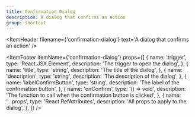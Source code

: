 ```yaml
---
title: Confirmation Dialog
description: A dialog that confirms an action
group: shortcut
---
```


<ItemHeader
  filename={'confirmation-dialog'}
  text='A dialog that confirms an action'
/>

<ItemFooter itemName={'confirmation-dialog'} props={[
  {
    name: 'trigger',
    type: 'React.JSX.Element',
    description: 'The trigger to open the dialog',
  },
  {
    name: 'title',
    type: 'string',
    description: 'The title of the dialog',
  },
  {
    name: 'description',
    type: 'string',
    description: 'The description of the dialog',
  },
  {
    name: 'labelConfirmButton',
    type: 'string',
    description: 'The label of the confirmation button',
  },
  {
    name: 'onConfirm',
    type: '() => void',
    description: 'The function to call when the confirmation button is clicked',
  },
  {
    name: '...props',
    type: 'React.RefAttributes<HTMLDialogElement>',
    description: 'All props to apply to the dialog',
  },
]} />